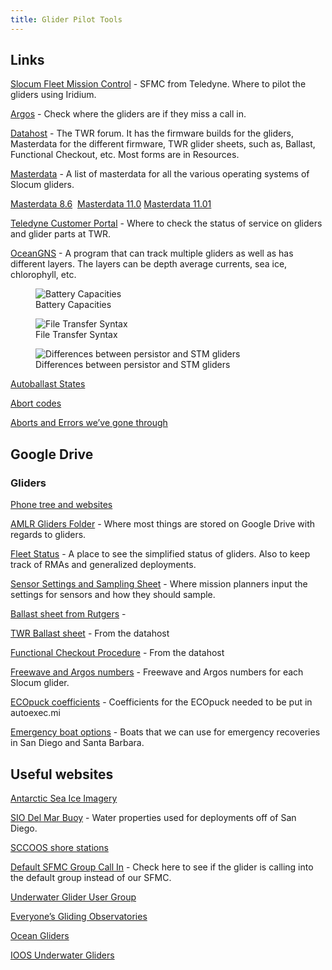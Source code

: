 ```yaml
---
title: Glider Pilot Tools
---
```


## Links

[Slocum Fleet Mission Control](https://sfmc.webbresearch.com/sfmc/login) - SFMC from Teledyne. Where to pilot the gliders using Iridium.

[Argos](https://argos-system.clsamerica.com/argos-cwi2/login.html) - Check where the gliders are if they miss a call in.

[Datahost](https://datahost.webbresearch.com/) - The TWR forum. It has the firmware builds for the gliders, Masterdata for the different firmware, TWR glider sheets, such as, Ballast, Functional Checkout, etc. Most forms are in Resources.

[Masterdata](https://gliderfs2.coas.oregonstate.edu/gliderweb/masterdata/) - A list of masterdata for all the various operating systems of Slocum gliders. 

[Masterdata 8.6](masterdata/masterdata_8_6.txt)  [Masterdata 11.0](masterdata/masterdata_11_0.txt) [Masterdata 11.01](masterdata/masterdata_11_01.txt)

[Teledyne Customer Portal](https://tmv-taptone.my.site.com/slocum/s/) - Where to check the status of service on gliders and glider parts at TWR.

[OceanGNS](https://www.oceangns.com/login) - A program that can track multiple gliders as well as has different layers. The layers can be depth average currents, sea ice, chlorophyll, etc.

![Battery Capacities](images/battery_capacities.png)

![File Transfer Syntax](images/Glider_File_Transfer_Syntax.jpg)

![Differences between persistor and STM gliders](images/persistor_v_stm.png)

[Autoballast States](documents/Autoballast.txt)

[Abort codes](documents/AbortCodes.txt)

[Aborts and Errors we've gone through](https://docs.google.com/document/d/1k_1ZmGDh3oLuhqQkKLR6mKK2Y17tg8vHiEYWfJPGT5o/edit?usp=sharing)

## Google Drive

### Gliders

[Phone tree and websites](https://docs.google.com/document/d/1gWkfouiqkkxVl20Bk_j-B3CzlxbmOaSHe2BChqrlh20/edit?usp=sharing)

[AMLR Gliders Folder](https://drive.google.com/drive/u/0/folders/1wv2wGgWco_3heUR7JPVMc3KLGFCzkcBT) - Where most things are stored on Google Drive with regards to gliders.

[Fleet Status](https://docs.google.com/spreadsheets/d/1tB3QNKYx8qOYYS9QZotekBAx0y-_n2d-EZPjFFdYNuU/edit?gid=0#gid=0) - A place to see the simplified status of gliders. Also to keep track of RMAs and generalized deployments.

[Sensor Settings and Sampling Sheet](https://docs.google.com/spreadsheets/d/1SNjvXY9RhGC8St3bXdfQx6tWN10sF8evctD0B_RcTKk/edit?gid=0#gid=0) - Where mission planners input the settings for sensors and how they should sample.

[Ballast sheet from Rutgers](documents/Glider-Ballasting-Template.xls) - 

[TWR Ballast sheet](documents/4095-GBPSH.xlsx) - From the datahost

[Functional Checkout Procedure](documents/4095-FCP Functional Checkout Procedure.xlsx) - From the datahost 

[Freewave and Argos numbers](https://docs.google.com/spreadsheets/d/1xg13O3t28g-FXFVjZVICaNePxAGZ7DCoEwMBe_Dx-Dg/edit?usp=sharing) - Freewave and Argos numbers for each Slocum glider.

[ECOpuck coefficients](https://docs.google.com/document/d/1xlwI2gTfQxBQ-oT7_mLfF2JC7VG-7TMslyJ9Wc5Cryc/edit?usp=sharing) - Coefficients for the ECOpuck needed to be put in autoexec.mi

[Emergency boat options](https://docs.google.com/spreadsheets/d/1fZagNnYgBD-0E_5ivPwIWZFyzMgGDQ8hEPG-jktn2TQ/edit?gid=0#gid=0) - Boats that we can use for emergency recoveries in San Diego and Santa Barbara.



## Useful websites

[Antarctic Sea Ice Imagery](https://www.polarview.aq/antarctic)

[SIO Del Mar Buoy](https://mooring.ucsd.edu/delmar1/delmar1_20/) - Water properties used for deployments off of San Diego.

[SCCOOS shore stations](https://sccoos.org/autoss/) 

[Default SFMC Group Call In](https://sfmc.webbresearch.com/sfmc/iridium-calls) - Check here to see if the glider is calling into the default group instead of our SFMC.

[Underwater Glider User Group](https://underwatergliders.org/)

[Everyone's Gliding Observatories](https://www.ego-network.org/dokuwiki/doku.php)

[Ocean Gliders](https://www.oceangliders.org/)

[IOOS Underwater Gliders](https://ioos.noaa.gov/project/underwater-gliders/)
